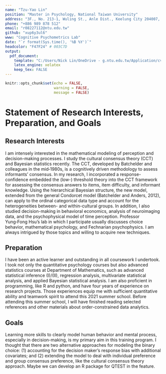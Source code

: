 ```yaml
---
name: "Tzu-Yao Lin"
position: "Master in Psychology, National Taiwan University"
address: "3F., No. 213-1, Wuling St., Anle Dist., Keelung City 204007, Taiwan (R.O.C.)"
phone: "+886 989 878 512"
email: "r08227112@ntu.edu.tw"
github: "xup6y3ul6"
www: "Cognitive Psychometrics Lab" 
date: "`r format(Sys.time(), '%B %Y')`"
headcolor: "F47F24" # 003C7D
output: 
  pdf_document:
    template: "C:/Users/Nick Lin/OneDrive - g.ntu.edu.tw/Application/cv-master/sop/awesome-sop.tex" # "`r file.path(getwd(), 'sop', 'awesome-sop.tex')`" 
    latex_engine: xelatex
    keep_tex: FALSE
---
```


```r
knitr::opts_chunk$set(echo = FALSE, 
                      warning = FALSE,
                      message = FALSE)
```


# Statement of Research Interests, Preparation, and Goals

## Research Interests

I am intensely interested in the mathematical modeling of perception and decision-making processes. I study the cultural consensus theory (CCT) and Bayesian statistics recently. The CCT, developed by Batchelder and colleagues in the mid‑1980s, is a cognitively driven methodology to assess informants’ consensus. In my research, I incorporated a response-confidence embedded the (low-) threshold theory into the CCT framework for assessing the consensus answers to items, item difficulty, and informant knowledge. Using the hierarchical Bayesian structure, the new model, extended from the general Condorcet model (Batchelder and Anders, 2012), can apply to the ordinal categorical data type and account for the heterogeneities between- and within-cultural groups. In addition, I also studied decision-making in behavioral economics, analysis of neuroimaging data, and the psychophysical model of time perception. Professor Yung‑Fong Hsu’s lab in which I participate usually discusses choice behavior, mathematical psychology, and Fechnarian psychophysics. I am always intrigued by those topics and willing to acquire new techniques.

## Preparation

I have been an active learner and outstanding in all coursework I undertook. I took not only the quantitative psychology courses but also advanced statistics courses at Department of Mathematics, such as advanced statistical inference (I)/(II), regression analysis, multivariate statistical analysis, and applied Bayesian statistical analysis. I am also proficient in programming, like R and python, and have four years of experience on research projects. Those experiences equip me with sufficient quantitative ability and teamwork spirit to attend this 2021 summer school. Before attending this summer school, I will have finished reading selected references and other materials about order-constrained data analytics.

## Goals

Learning more skills to clearly model human behavior and mental process, especially in decision-making, is my primary aim in this training program. I thought that there are two alternative approaches for modeling the binary choice: (1) accounting for the decision maker's
response bias with additional covariates; and (2) extending the model to deal with individual preference and group consensus preference, like the cultural consensus theory approach. Maybe we can develop an R package for QTEST in the feature.

